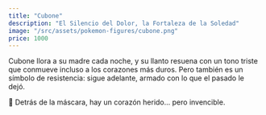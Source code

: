 ```yaml
---
title: "Cubone"
description: "El Silencio del Dolor, la Fortaleza de la Soledad"
image: "/src/assets/pokemon-figures/cubone.png"
price: 1000
---
```


Cubone llora a su madre cada noche, y su llanto resuena con un tono triste que conmueve incluso a los corazones más duros. Pero también es un símbolo de resistencia: sigue adelante, armado con lo que el pasado le dejó.

🦴 Detrás de la máscara, hay un corazón herido... pero invencible.